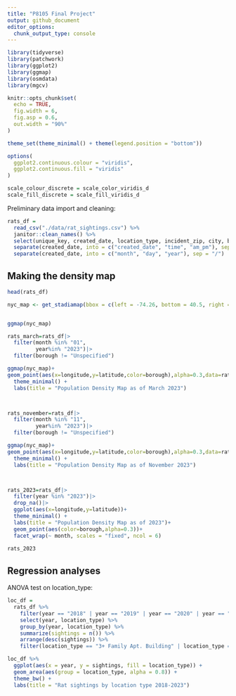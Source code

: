 ```yaml
---
title: "P8105 Final Project"
output: github_document
editor_options: 
  chunk_output_type: console
---
```


```r
library(tidyverse)
library(patchwork)
library(ggplot2)
library(ggmap)
library(osmdata)
library(mgcv)

knitr::opts_chunk$set(
  echo = TRUE,
  fig.width = 6,
  fig.asp = 0.6,
  out.width = "90%"
)

theme_set(theme_minimal() + theme(legend.position = "bottom"))

options(
  ggplot2.continuous.colour = "viridis",
  ggplot2.continuous.fill = "viridis"
)

scale_colour_discrete = scale_color_viridis_d
scale_fill_discrete = scale_fill_viridis_d
```

Preliminary data import and cleaning:

```r
rats_df = 
  read_csv("./data/rat_sightings.csv") %>% 
  janitor::clean_names() %>% 
  select(unique_key, created_date, location_type, incident_zip, city, borough, latitude, longitude, location) %>% 
  separate(created_date, into = c("created_date", "time", "am_pm"), sep = " ") %>% 
  separate(created_date, into = c("month", "day", "year"), sep = "/")
```



## Making the density map
```r
head(rats_df)
```

```r
nyc_map <- get_stadiamap(bbox = c(left = -74.26, bottom = 40.5, right = -73.7, top = 40.9),zoom=10)


ggmap(nyc_map)
```

```r

rats_march=rats_df|>
  filter(month %in% "01", 
         year%in% "2023")|>
  filter(borough != "Unspecified")

ggmap(nyc_map)+
geom_point(aes(x=longitude,y=latitude,color=borough),alpha=0.3,data=rats_march)+
  theme_minimal() +
  labs(title = "Population Density Map as of March 2023")




```

```r
rats_november=rats_df|>
  filter(month %in% "11", 
         year%in% "2023")|>
  filter(borough != "Unspecified")

ggmap(nyc_map)+
geom_point(aes(x=longitude,y=latitude,color=borough),alpha=0.3,data=rats_november)+
  theme_minimal() +
  labs(title = "Population Density Map as of November 2023")




```

```r
rats_2023=rats_df|>
  filter(year %in% "2023")|>
  drop_na()|>
  ggplot(aes(x=longitude,y=latitude))+
  theme_minimal() +
  labs(title = "Population Density Map as of 2023")+
  geom_point(aes(color=borough,alpha=0.3))+
  facet_wrap(~ month, scales = "fixed", ncol = 6)
  
rats_2023
```



## Regression analyses

ANOVA test on location_type:

```r
loc_df = 
  rats_df %>% 
    filter(year == "2018" | year == "2019" | year == "2020" | year == "2021" | year == "2022" | year == "2023") %>% 
    select(year, location_type) %>% 
    group_by(year, location_type) %>% 
    summarize(sightings = n()) %>% 
    arrange(desc(sightings)) %>% 
    filter(location_type == "3+ Family Apt. Building" | location_type == "1-2 Family Dwelling" | location_type == "Commercial Building" | location_type == "Construction Site")

loc_df %>% 
  ggplot(aes(x = year, y = sightings, fill = location_type)) + 
  geom_area(aes(group = location_type, alpha = 0.8)) +
  theme_bw() + 
  labs(title = "Rat sightings by location type 2018-2023")
```







